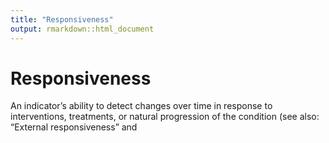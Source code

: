 ```yaml
---
title: "Responsiveness"
output: rmarkdown::html_document
---
```


# Responsiveness

An indicator’s ability to detect  changes over time in response  to interventions, treatments, or  natural progression of the condition  (see  also: “External  responsiveness” and
